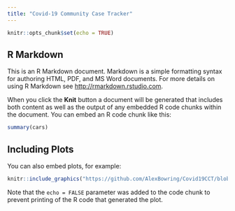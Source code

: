 ```yaml
---
title: "Covid-19 Community Case Tracker"
---
```


```r
knitr::opts_chunk$set(echo = TRUE)
```

## R Markdown

This is an R Markdown document. Markdown is a simple formatting syntax for authoring HTML, PDF, and MS Word documents. For more details on using R Markdown see <http://rmarkdown.rstudio.com>.

When you click the **Knit** button a document will be generated that includes both content as well as the output of any embedded R code chunks within the document. You can embed an R code chunk like this:

```r
summary(cars)
```

## Including Plots

You can also embed plots, for example:

```r
knitr::include_graphics("https://github.com/AlexBowring/Covid19CCT/blob/master/docs/oxford_cases.pdf")
```

Note that the `echo = FALSE` parameter was added to the code chunk to prevent printing of the R code that generated the plot.
